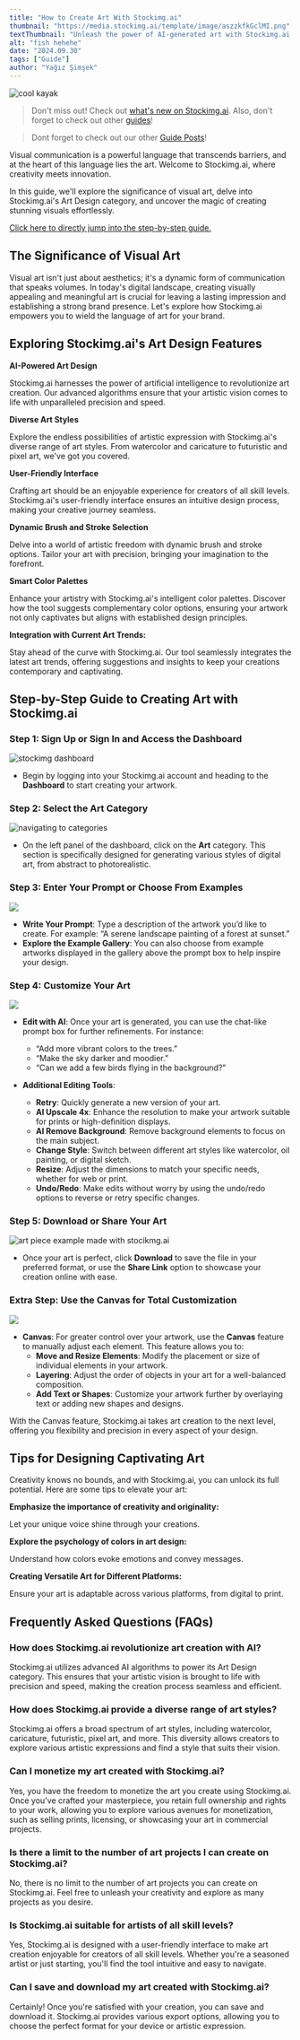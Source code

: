 ```yaml
---
title: "How to Create Art With Stockimg.ai"
thumbnail: "https://media.stockimg.ai/template/image/aszzkfkGclMI.png"
textThumbnail: "Unleash the power of AI-generated art with Stockimg.ai. Explore the key features, benefits, and a step-by-step guide for visual content creation."
alt: "fish hehehe"
date: "2024.09.30"
tags: ["Guide"]
author: "Yağız Şimşek"
---
```


![cool kayak](https://media.stockimg.ai/template/image/aszzkfkGclMI.png)

> Don't miss out! Check out [what's new on Stockimg.ai](https://stockimg.ai/blog/ai-and-technology/introducing-new-stockimg-ui). Also, don't forget to check out other [guides](https://stockimg.ai/blog/guide)!

> Dont forget to check out our other [Guide Posts](https://stockimg.ai/blog/guide)!

Visual communication is a powerful language that transcends barriers, and at the heart of this language lies the art. Welcome to Stockimg.ai, where creativity meets innovation. 

In this guide, we'll explore the significance of visual art, delve into Stockimg.ai's Art Design category, and uncover the magic of creating stunning visuals effortlessly.

[Click here to directly jump into the step-by-step guide.](#step-by-step-guide-to-creating-art-with-stockimgai)

## The Significance of Visual Art

Visual art isn't just about aesthetics; it's a dynamic form of communication that speaks volumes. In today's digital landscape, creating visually appealing and meaningful art is crucial for leaving a lasting impression and establishing a strong brand presence. Let's explore how Stockimg.ai empowers you to wield the language of art for your brand.

## Exploring Stockimg.ai's Art Design Features

**AI-Powered Art Design**

Stockimg.ai harnesses the power of artificial intelligence to revolutionize art creation. Our advanced algorithms ensure that your artistic vision comes to life with unparalleled precision and speed.

**Diverse Art Styles**

Explore the endless possibilities of artistic expression with Stockimg.ai's diverse range of art styles. From watercolor and caricature to futuristic and pixel art, we've got you covered.

**User-Friendly Interface**

Crafting art should be an enjoyable experience for creators of all skill levels. Stockimg.ai's user-friendly interface ensures an intuitive design process, making your creative journey seamless.

**Dynamic Brush and Stroke Selection**

Delve into a world of artistic freedom with dynamic brush and stroke options. Tailor your art with precision, bringing your imagination to the forefront.

**Smart Color Palettes**

Enhance your artistry with Stockimg.ai's intelligent color palettes. Discover how the tool suggests complementary color options, ensuring your artwork not only captivates but aligns with established design principles.

**Integration with Current Art Trends:**

Stay ahead of the curve with Stockimg.ai. Our tool seamlessly integrates the latest art trends, offering suggestions and insights to keep your creations contemporary and captivating.

## Step-by-Step Guide to Creating Art with Stockimg.ai

### Step 1: Sign Up or Sign In and Access the Dashboard
![stockimg dashboard](https://raw.githubusercontent.com/Abdurrahman-Subh/mdx-blog/main/images/sai-dashboard-home.png)

- Begin by logging into your Stockimg.ai account and heading to the **Dashboard** to start creating your artwork.

### Step 2: Select the Art Category
![navigating to categories](https://raw.githubusercontent.com/Abdurrahman-Subh/mdx-blog/main/images/sai-dashboard-categories.png)

- On the left panel of the dashboard, click on the **Art** category. This section is specifically designed for generating various styles of digital art, from abstract to photorealistic.

### Step 3: Enter Your Prompt or Choose From Examples
![](https://raw.githubusercontent.com/Abdurrahman-Subh/mdx-blog/main/images/sai-art-gen.png)

- **Write Your Prompt**: Type a description of the artwork you’d like to create. For example: “A serene landscape painting of a forest at sunset.”
- **Explore the Example Gallery**: You can also choose from example artworks displayed in the gallery above the prompt box to help inspire your design.

### Step 4: Customize Your Art
![](https://raw.githubusercontent.com/Abdurrahman-Subh/mdx-blog/main/images/sai-art-edit.png)

- **Edit with AI**: Once your art is generated, you can use the chat-like prompt box for further refinements. For instance:
    - “Add more vibrant colors to the trees.”
    - “Make the sky darker and moodier.”
    - “Can we add a few birds flying in the background?”

- **Additional Editing Tools**:
    - **Retry**: Quickly generate a new version of your art.
    - **AI Upscale 4x**: Enhance the resolution to make your artwork suitable for prints or high-definition displays.
    - **AI Remove Background**: Remove background elements to focus on the main subject.
    - **Change Style**: Switch between different art styles like watercolor, oil painting, or digital sketch.
    - **Resize**: Adjust the dimensions to match your specific needs, whether for web or print.
    - **Undo/Redo**: Make edits without worry by using the undo/redo options to reverse or retry specific changes.

### Step 5: Download or Share Your Art
![art piece example made with stocikmg.ai](https://media.stockimg.ai/designed/YGKb3WR8WO9W.png)

- Once your art is perfect, click **Download** to save the file in your preferred format, or use the **Share Link** option to showcase your creation online with ease.

### Extra Step: Use the Canvas for Total Customization
![](https://raw.githubusercontent.com/Abdurrahman-Subh/mdx-blog/main/images/sai-canvas.png)

- **Canvas**: For greater control over your artwork, use the **Canvas** feature to manually adjust each element. This feature allows you to:
    - **Move and Resize Elements**: Modify the placement or size of individual elements in your artwork.
    - **Layering**: Adjust the order of objects in your art for a well-balanced composition.
    - **Add Text or Shapes**: Customize your artwork further by overlaying text or adding new shapes and designs.

With the Canvas feature, Stockimg.ai takes art creation to the next level, offering you flexibility and precision in every aspect of your design.

## Tips for Designing Captivating Art

Creativity knows no bounds, and with Stockimg.ai, you can unlock its full potential. Here are some tips to elevate your art:

**Emphasize the importance of creativity and originality:**

Let your unique voice shine through your creations.

**Explore the psychology of colors in art design:**

Understand how colors evoke emotions and convey messages.

**Creating Versatile Art for Different Platforms:**

Ensure your art is adaptable across various platforms, from digital to print.

## Frequently Asked Questions (FAQs)

### How does Stockimg.ai revolutionize art creation with AI?

Stockimg.ai utilizes advanced AI algorithms to power its Art Design category. This ensures that your artistic vision is brought to life with precision and speed, making the creation process seamless and efficient.

### How does Stockimg.ai provide a diverse range of art styles?

Stockimg.ai offers a broad spectrum of art styles, including watercolor, caricature, futuristic, pixel art, and more. This diversity allows creators to explore various artistic expressions and find a style that suits their vision.

### Can I monetize my art created with Stockimg.ai?

Yes, you have the freedom to monetize the art you create using Stockimg.ai. Once you've crafted your masterpiece, you retain full ownership and rights to your work, allowing you to explore various avenues for monetization, such as selling prints, licensing, or showcasing your art in commercial projects.

### Is there a limit to the number of art projects I can create on Stockimg.ai?

No, there is no limit to the number of art projects you can create on Stockimg.ai. Feel free to unleash your creativity and explore as many projects as you desire.

### Is Stockimg.ai suitable for artists of all skill levels?

Yes, Stockimg.ai is designed with a user-friendly interface to make art creation enjoyable for creators of all skill levels. Whether you're a seasoned artist or just starting, you'll find the tool intuitive and easy to navigate.

### Can I save and download my art created with Stockimg.ai?

Certainly! Once you're satisfied with your creation, you can save and download it. Stockimg.ai provides various export options, allowing you to choose the perfect format for your device or artistic expression.